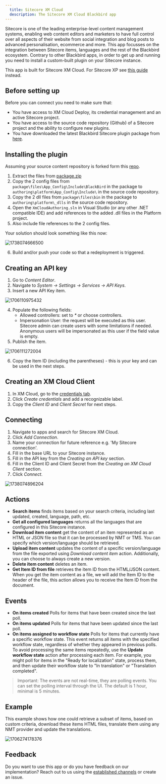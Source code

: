 ```yaml
---
  title: Sitecore XM Cloud
  description: The Sitecore XM Cloud Blackbird app
---
```


<LinkCard title="View on Github" target="_blank" href="https://github.com/bb-io/SitecoreXmCloud" icon="github" />

Sitecore is one of the leading enterprise-level content management systems, enabling web content editors and marketers to have full control over all aspects of their website from social integration and blog posts to advanced personalisation, ecommerce and more. This app focusses on the integration between Sitecore items, languages and the rest of the Blackbird ecosystem. Contrary to other Blackbird apps, in order to get up and running you need to install a custom-built plugin on your Sitecore instance.

This app is built for Sitecore XM Cloud. For Sitecore XP see [this guide](https://docs.blackbird.io/apps/sitecore-xp/) instead.

## Before setting up

Before you can connect you need to make sure that:

- You have access to XM Cloud Deploy, its credential management and an active Sitecore project.
- You have access to the source code repository (Github) of a Sitecore project and the ability to configure new plugins.
- You have downloaded the latest Blackbird Sitecore plugin package from [here](https://docs.blackbird.io/sitecore/package.zip).

## Installing the plugin

Assuming your source content repository is forked form this [repo](https://github.com/sitecorelabs/xmcloud-foundation-head).

1. Extract the files from [package.zip](https://docs.blackbird.io/sitecore/package.zip)
2. Copy the 2 config files from `package\files\App_Config\Include\BlackBird` in the package to `authoring\platform\App_Config\Include\` in the source code repository.
3. Copy the 2 dll files from `package\files\bin` in the package to `authoring\platform\_dlls` in the source code repository.
4. Open the `XmCloudAuthoring.sln` in Visual Studio (or any other .NET compatible IDE) and add references to the added .dll files in the Platform project.
5. Also include file references to the 2 config files.

Your solution should look something like this now:

![1738074666500](https://raw.githubusercontent.com/bb-io/SitecoreXmCloud/main/image/README/1738074666500.png)

6. Build and/or push your code so that a redeployment is triggered.

## Creating an API key

1. Go to _Content Editor_.
2. Navigate to _System -> Settings -> Services -> API Keys_.
3. Insert a new API Key item.

![1706110975432](https://raw.githubusercontent.com/bb-io/SitecoreXmCloud/main/image/README/1706110975432.png)

4. Populate the following fields:
   - Allowed controllers: set to _\*_ or choose controllers.
   - Impersonation User: the request will be executed as this user. Sitecore admin can create users with some limitations if needed. Anonymous users will be impersonated as this user if the field value is empty.
5. Publish the item.

![1706111272004](https://raw.githubusercontent.com/bb-io/SitecoreXmCloud/main/image/README/1706111272004.png)

6. Copy the Item ID (including the parentheses) - this is your key and can be used in the next steps.

## Creating an XM Cloud Client

1. In XM Cloud, go to the [credentials tab](https://deploy.sitecorecloud.io/credentials).
2. Click _Create credentials_ and add a recognizable label.
3. Copy the _Client ID_ and _Client Secret_ for next steps.

## Connecting

1. Navigate to apps and search for Sitecore XM Cloud.
2. Click _Add Connection_.
3. Name your connection for future reference e.g. 'My Sitecore connection'.
4. Fill in the base URL to your Sitecore instance.
5. Fill in the API key from the _Creating an API key_ section.
6. Fill in the Client ID and Client Secret from the  _Creating an XM Cloud Client_ section.
7. Click _Connect_.

![1738074896204](https://raw.githubusercontent.com/bb-io/SitecoreXmCloud/main/image/README/1738074896204.png)

## Actions

- **Search items** finds items based on your search criteria, including last updated, created, language, path, etc.
- **Get all configured languages** returns all the languages that are configured in this Sitecore instance.
- **Download item content** get the content of an item represented as an HTML or JSON file so that it can be processed by NMT or TMS. You can specify which version/language should be retrieved.
- **Upload item content** updates the content of a specific version/language from the file exported using _Download content item_ action. Additionally, you can choose to always create a new version.
- **Delete item content** deletes an item.
- **Get Item ID from file** retrieves the item ID from the HTML/JSON content. When you get the item content as a file, we will add the Item ID to the header of the file, this action allows you to receive the Item ID from the document.

## Events

- **On items created** Polls for items that have been created since the last poll.
- **On items updated** Polls for items that have been updated since the last poll.
- **On items assigned to workflow state** Polls for items that currently have a specific workflow state. This event returns all items with the specified workflow state, regardless of whether they appeared in previous polls. To avoid processing the same items repeatedly, use the **Update workflow state** action after processing each item. For example, you might poll for items in the "Ready for localization" state, process them, and then update their workflow state to "In translation" or "Translation completed".

> Important: The events are not real-time, they are polling events. You can set the polling interval through the UI. The default is 1 hour, minimal is 5 minutes.

## Example

This example shows how one could retrieve a subset of items, based on custom criteria, download these items HTML files, translate them using any NMT provider and update the translations.

![1706274178376](https://raw.githubusercontent.com/bb-io/SitecoreXmCloud/main/image/README/1706274178376.png)

## Feedback

Do you want to use this app or do you have feedback on our implementation? Reach out to us using the [established channels](https://www.blackbird.io/) or create an issue.

